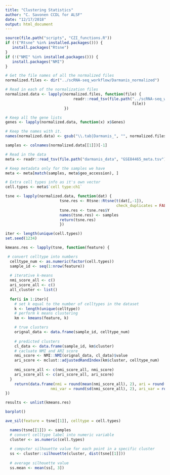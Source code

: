 ```yaml
---
title: "Clustering Statistics"
author: "C. Savonen CCDL for ALSF"
date: "12/17/2018"
output: html_document
---
```


```r
source(file.path("scripts", "CZI_functions.R"))
if (!("Rtsne" %in% installed.packages())) {
   install.packages("Rtsne")
}
if (!("NMI" %in% installed.packages())) {
   install.packages("NMI")
}
```

```r
# Get the file names of all the normalized files
normalized.files <- dir("../scRNA-seq_workflow/Darmanis_normalized")

# Read in each of the normalization files
normalized.data <- lapply(normalized.files, function(file) {
                              readr::read_tsv(file.path("../scRNA-seq_workflow/Darmanis_normalized",
                                                        file))
                          })

# Keep all the gene lists
genes <- lapply(normalized.data, function(x) x$Genes)

# Keep the names with it.
names(normalized.data) <- gsub("\\.tab|Darmanis_", "", normalized.files)
```

```r
samples <- colnames(normalized.data[[1]])[-1]
```

```r
# Read in the data
meta <- readr::read_tsv(file.path("darmanis_data", "GSE84465_meta.tsv"))

# Keep metadata only for the samples we have
meta <- meta[match(samples, meta$geo_accession), ]

# Extra cell types info as it's own vector
cell.types <- meta$`cell type:ch1`
```

```r
tsne <- lapply(normalized.data, function(dat) {
                        tsne.res <- Rtsne::Rtsne(t(dat[,-1]),
                                                 check_duplicates = FALSE)
                        tsne.res <- tsne.res$Y
                        names(tsne.res) <- samples
                        return(tsne.res)
                        })
```

```r
iter <- length(unique(cell.types))
set.seed(1234)

kmeans.res <- lapply(tsne, function(feature) {

 # convert celltype into numbers
  celltype_num <- as.numeric(factor(cell.types))
  sample_id <- seq(1:nrow(feature))
  
  # iterative k-means
  nmi_score_all <- c()
  ari_score_all <- c()
  all_cluster <- list()
  
  for(i in 1:iter){
    # set k equal to the number of celltypes in the dataset
    k <- length(unique(celltype))
    # perform k means clustering
    km <- kmeans(feature, k)

    # true clusters
    orignal_data <- data.frame(sample_id, celltype_num)
    
    # predicted clusters
    cl_data <- data.frame(sample_id, km$cluster)
    # cacluate NMI and ARI score
    nmi_score <- NMI::NMI(orignal_data, cl_data)$value
    ari_score <- mclust::adjustedRandIndex(km$cluster, celltype_num)
    
    nmi_score_all <- c(nmi_score_all, nmi_score)
    ari_score_all <- c(ari_score_all, ari_score)
  }
    return(data.frame(nmi = round(mean(nmi_score_all), 2), ari = round(mean(ari_score_all), 2), 
                    nmi_var = round(sd(nmi_score_all), 2), ari_var = round(sd(ari_score_all), 2)))
})
```

```r
results <- unlist(kmeans.res)

barplot()

```


```r
ave_sil(feature = tsne[[1]], celltype = cell.types)

  names(tsne[[1]]) <- samples
  # convert celltype label into numeric variable
  cluster <- as.numeric(cell.types)
  
  # computer silhouette value for each point in a specific cluster
  ss <- cluster::silhouette(cluster, dist(tsne[[1]]))
  
  # average silhouette value
  ss.mean <- mean(ss[, 3])
```


